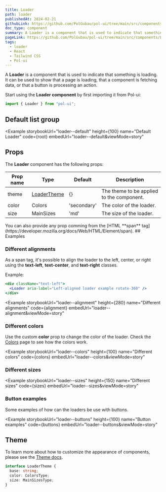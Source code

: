 ```yaml
---
title: Loader
path: loader
publishedAt: 2024-02-21
githubLink: https://github.com/PolGubau/pol-ui/tree/main/src/components/Loader
doc_type: component
summary: A Loader is a component that is used to indicate that something is loading. It can be used to show that a page is loading, that a component is fetching data, or that a button is processing an action.
pageLink: https://github.com/PolGubau/pol-ui/tree/main/src/components/Loader
tags:
  - loader
  - React
  - Tailwind CSS
  - Pol-ui
---
```







A **Loader** is a component that is used to indicate that something is loading. It can be used to show that a page is loading, that a component is fetching data, or that a button is processing an action.

Start using the **Loader component** by first importing it from Pol-ui:

```jsx
import { Loader } from "pol-ui";
```

## Default list group

<Example
  storybookUrl="loader--default"
  height={100}
  name="Default Loader"
  code={root}
  embedUrl="loader--default&viewMode=story"
>
  <RootCode />
</Example>

## Props

The **Loader** component has the following props:

| Prop name | Type                  | Default     | Description                               |
| --------- | --------------------- | ----------- | ----------------------------------------- |
| theme     | [LoaderTheme](#theme) | {}          | The theme to be applied to the component. |
| color     | Colors                | 'secondary' | The color of the loader.                  |
| size      | MainSizes             | 'md'        | The size of the loader.                   |

<Callout emoji="💡">
  You can also provide any prop comming from the [HTML **span**
  tag](https://developer.mozilla.org/docs/Web/HTML/Element/span).
</Callout>
## Examples

### Different alignments

As a span tag, it's possible to align the loader to the left, center, or right using the **text-left**, **text-center**, and **text-right** classes.

Example:

```jsx
<div className="text-left">
  <Loader aria-label="Left-aligned loader example rotate-360" />
</div>
```

<Example
  storybookUrl="loader--alignment"
  height={280}
  name="Different alignments"
  code={alignment}
  embedUrl="loader--alignment&viewMode=story"
>
  <AlignedCode />
</Example>

### Different colors

Use the custom **color** prop to change the color of the loader. Check the [Colors](/docs/design-system) page to see how the colors work.

<Example
  storybookUrl="loader--colors"
  height={100}
  name="Different colors"
  code={colors}
  embedUrl="loader--colors&viewMode=story"
>
  <ColorsCode />
</Example>

### Different sizes

<Example
  storybookUrl="loader--sizes"
  height={150}
  name="Different sizes"
  code={sizes}
  embedUrl="loader--sizes&viewMode=story"
>
  <SizesCode />
</Example>

### Button examples

Some examples of how can the loaders be use with buttons.

<Example
  storybookUrl="loader--buttons"
  height={100}
  name="Button examples"
  code={buttons}
  embedUrl="loader--buttons&viewMode=story"
>
  <ButtonsCode />
</Example>

## Theme

To learn more about how to customize the appearance of components, please see the [Theme docs](/docs/theme).

```ts
interface LoaderTheme {
  base: string;
  color: ColorsType;
  size: MainSizesType;
}
```
